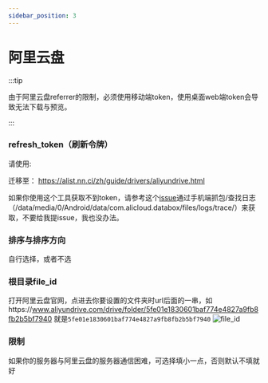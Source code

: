 ```yaml
---
sidebar_position: 3
---
```


# 阿里云盘

:::tip

由于阿里云盘referrer的限制，必须使用移动端token，使用桌面web端token会导致无法下载与预览。

:::

### refresh_token（刷新令牌）
请使用:

迁移至： https://alist.nn.ci/zh/guide/drivers/aliyundrive.html

如果你使用这个工具获取不到token，请参考这个[issue](https://github.com/Xhofe/alist/issues/88)通过手机端抓包/查找日志（/data/media/0/Android/data/com.alicloud.databox/files/logs/trace/）来获取，不要给我提issue，我也没办法。

### 排序与排序方向
自行选择，或者不选
### 根目录file_id
打开阿里云盘官网，点进去你要设置的文件夹时url后面的一串，如https://www.aliyundrive.com/drive/folder/5fe01e1830601baf774e4827a9fb8fb2b5bf7940 就是`5fe01e1830601baf774e4827a9fb8fb2b5bf7940`
![file_id](https://store.heytapimage.com/cdo-portal/feedback/202111/24/e69c2d064d6794fc008c7ba1588707da.png)

### 限制
如果你的服务器与阿里云盘的服务器通信困难，可选择填小一点，否则默认不填就好